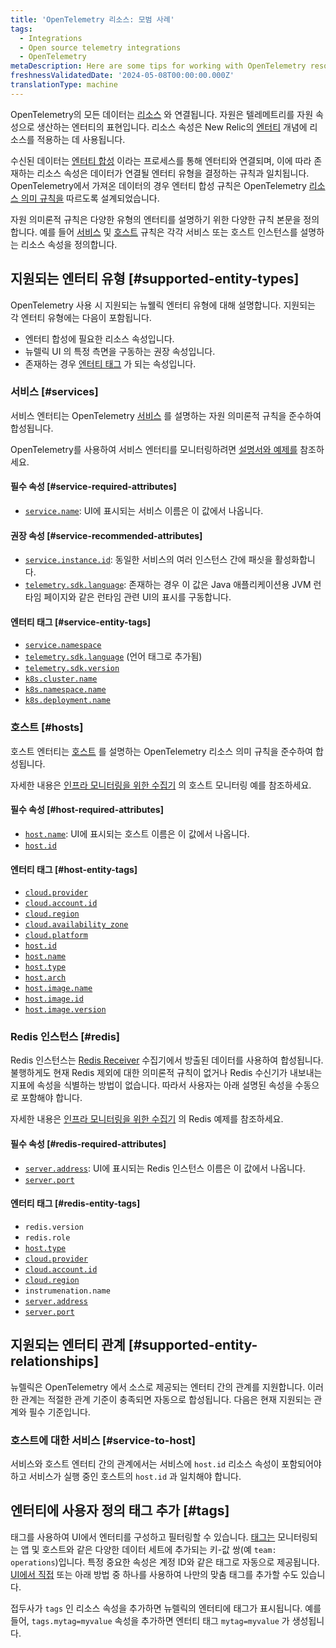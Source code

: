 ```yaml
---
title: 'OpenTelemetry 리소스: 모범 사례'
tags:
  - Integrations
  - Open source telemetry integrations
  - OpenTelemetry
metaDescription: Here are some tips for working with OpenTelemetry resources and New Relic.
freshnessValidatedDate: '2024-05-08T00:00:00.000Z'
translationType: machine
---
```


OpenTelemetry의 모든 데이터는 [리소스](https://opentelemetry.io/docs/concepts/resources) 와 연결됩니다. 자원은 텔레메트리를 자원 속성으로 생산하는 엔터티의 표현입니다. 리소스 속성은 New Relic의 [엔터티](/docs/new-relic-solutions/new-relic-one/core-concepts/what-entity-new-relic) 개념에 리소스를 적용하는 데 사용됩니다.

수신된 데이터는 [엔터티 합성](/docs/entities/synthesis/) 이라는 프로세스를 통해 엔터티와 연결되며, 이에 따라 존재하는 리소스 속성은 데이터가 연결될 엔터티 유형을 결정하는 규칙과 일치됩니다. OpenTelemetry에서 가져온 데이터의 경우 엔터티 합성 규칙은 OpenTelemetry [리소스 의미 규칙을](https://opentelemetry.io/docs/specs/semconv/resource) 따르도록 설계되었습니다.

자원 의미론적 규칙은 다양한 유형의 엔터티를 설명하기 위한 다양한 규칙 본문을 정의합니다. 예를 들어 [서비스](https://opentelemetry.io/docs/specs/semconv/resource/#service) 및 [호스트](https://opentelemetry.io/docs/specs/semconv/resource/host/) 규칙은 각각 서비스 또는 호스트 인스턴스를 설명하는 리소스 속성을 정의합니다.

## 지원되는 엔터티 유형 [#supported-entity-types]

OpenTelemetry 사용 시 지원되는 뉴웰릭 엔터티 유형에 대해 설명합니다. 지원되는 각 엔터티 유형에는 다음이 포함됩니다.

* 엔터티 합성에 필요한 리소스 속성입니다.
* 뉴렐릭 UI 의 특정 측면을 구동하는 권장 속성입니다.
* 존재하는 경우 [엔터티 태그](/docs/new-relic-solutions/new-relic-one/core-concepts/use-tags-help-organize-find-your-data/) 가 되는 속성입니다.

### 서비스 [#services]

서비스 엔터티는 OpenTelemetry [서비스](https://opentelemetry.io/docs/specs/semconv/resource/#service) 를 설명하는 자원 의미론적 규칙을 준수하여 합성됩니다.

OpenTelemetry를 사용하여 서비스 엔터티를 모니터링하려면 [설명서와 예제를](/docs/more-integrations/open-source-telemetry-integrations/opentelemetry/get-started/opentelemetry-set-up-your-app) 참조하세요.

#### 필수 속성 [#service-required-attributes]

* [`service.name`](https://opentelemetry.io/docs/specs/semconv/attributes-registry/service): UI에 표시되는 서비스 이름은 이 값에서 나옵니다.

#### 권장 속성 [#service-recommended-attributes]

* [`service.instance.id`](https://opentelemetry.io/docs/specs/semconv/attributes-registry/service): 동일한 서비스의 여러 인스턴스 간에 패싯을 활성화합니다.
* [`telemetry.sdk.language`](https://opentelemetry.io/docs/specs/semconv/attributes-registry/telemetry): 존재하는 경우 이 값은 Java 애플리케이션용 JVM 런타임 페이지와 같은 런타임 관련 UI의 표시를 구동합니다.

#### 엔터티 태그 [#service-entity-tags]

* [`service.namespace`](https://opentelemetry.io/docs/specs/semconv/attributes-registry/service)
* [`telemetry.sdk.language`](https://opentelemetry.io/docs/specs/semconv/attributes-registry/telemetry) (언어 태그로 추가됨)
* [`telemetry.sdk.version`](https://opentelemetry.io/docs/specs/semconv/attributes-registry/telemetry)
* [`k8s.cluster.name`](https://opentelemetry.io/docs/specs/semconv/attributes-registry/k8s)
* [`k8s.namespace.name`](https://opentelemetry.io/docs/specs/semconv/attributes-registry/k8s)
* [`k8s.deployment.name`](https://opentelemetry.io/docs/specs/semconv/attributes-registry/k8s)

### 호스트 [#hosts]

호스트 엔터티는 [호스트](https://opentelemetry.io/docs/specs/semconv/resource/host) 를 설명하는 OpenTelemetry 리소스 의미 규칙을 준수하여 합성됩니다.

자세한 내용은 [인프라 모니터링을 위한 수집기](/docs/more-integrations/open-source-telemetry-integrations/opentelemetry/get-started/collector-infra-monitoring/opentelemetry-collector-infra-intro/) 의 호스트 모니터링 예를 참조하세요.

#### 필수 속성 [#host-required-attributes]

* [`host.name`](https://opentelemetry.io/docs/specs/semconv/attributes-registry/host): UI에 표시되는 호스트 이름은 이 값에서 나옵니다.
* [`host.id`](https://opentelemetry.io/docs/specs/semconv/attributes-registry/host)

#### 엔터티 태그 [#host-entity-tags]

* [`cloud.provider`](https://opentelemetry.io/docs/specs/semconv/attributes-registry/cloud)
* [`cloud.account.id`](https://opentelemetry.io/docs/specs/semconv/attributes-registry/cloud)
* [`cloud.region`](https://opentelemetry.io/docs/specs/semconv/attributes-registry/cloud)
* [`cloud.availability_zone`](https://opentelemetry.io/docs/specs/semconv/attributes-registry/cloud)
* [`cloud.platform`](https://opentelemetry.io/docs/specs/semconv/attributes-registry/cloud)
* [`host.id`](https://opentelemetry.io/docs/specs/semconv/attributes-registry/host)
* [`host.name`](https://opentelemetry.io/docs/specs/semconv/attributes-registry/host)
* [`host.type`](https://opentelemetry.io/docs/specs/semconv/attributes-registry/host)
* [`host.arch`](https://opentelemetry.io/docs/specs/semconv/attributes-registry/host)
* [`host.image.name`](https://opentelemetry.io/docs/specs/semconv/attributes-registry/host)
* [`host.image.id`](https://opentelemetry.io/docs/specs/semconv/attributes-registry/host)
* [`host.image.version`](https://opentelemetry.io/docs/specs/semconv/attributes-registry/host)

### Redis 인스턴스 [#redis]

Redis 인스턴스는 [Redis Receiver](https://github.com/open-telemetry/opentelemetry-collector-contrib/tree/main/receiver/redisreceiver) 수집기에서 방출된 데이터를 사용하여 합성됩니다. 불행하게도 현재 Redis 제외에 대한 의미론적 규칙이 없거나 Redis 수신기가 내보내는 지표에 속성을 식별하는 방법이 없습니다. 따라서 사용자는 아래 설명된 속성을 수동으로 포함해야 합니다.

자세한 내용은 [인프라 모니터링을 위한 수집기](/docs/more-integrations/open-source-telemetry-integrations/opentelemetry/get-started/collector-infra-monitoring/opentelemetry-collector-infra-intro/) 의 Redis 예제를 참조하세요.

#### 필수 속성 [#redis-required-attributes]

* [`server.address`](https://opentelemetry.io/docs/specs/semconv/attributes-registry/server/): UI에 표시되는 Redis 인스턴스 이름은 이 값에서 나옵니다.
* [`server.port`](https://opentelemetry.io/docs/specs/semconv/attributes-registry/server/)

#### 엔터티 태그 [#redis-entity-tags]

* `redis.version`
* `redis.role`
* [`host.type`](https://opentelemetry.io/docs/specs/semconv/attributes-registry/host)
* [`cloud.provider`](https://opentelemetry.io/docs/specs/semconv/attributes-registry/cloud)
* [`cloud.account.id`](https://opentelemetry.io/docs/specs/semconv/attributes-registry/cloud)
* [`cloud.region`](https://opentelemetry.io/docs/specs/semconv/attributes-registry/cloud)
* `instrumenation.name`
* [`server.address`](https://opentelemetry.io/docs/specs/semconv/attributes-registry/server/)
* [`server.port`](https://opentelemetry.io/docs/specs/semconv/attributes-registry/server/)

## 지원되는 엔터티 관계 [#supported-entity-relationships]

뉴렐릭은 OpenTelemetry 에서 소스로 제공되는 엔터티 간의 관계를 지원합니다. 이러한 관계는 적절한 관계 기준이 충족되면 자동으로 합성됩니다. 다음은 현재 지원되는 관계와 필수 기준입니다.

### 호스트에 대한 서비스 [#service-to-host]

서비스와 호스트 엔터티 간의 관계에서는 서비스에 `host.id` 리소스 속성이 포함되어야 하고 서비스가 실행 중인 호스트의 `host.id` 과 일치해야 합니다.

## 엔터티에 사용자 정의 태그 추가 [#tags]

태그를 사용하여 UI에서 엔터티를 구성하고 필터링할 수 있습니다. [태그는](/docs/new-relic-solutions/new-relic-one/core-concepts/use-tags-help-organize-find-your-data/) 모니터링되는 앱 및 호스트와 같은 다양한 데이터 세트에 추가되는 키-값 쌍(예 `team: operations`)입니다. 특정 중요한 속성은 계정 ID와 같은 태그로 자동으로 제공됩니다. [UI에서 직접](/docs/new-relic-solutions/new-relic-one/core-concepts/use-tags-help-organize-find-your-data/#add-tags) 또는 아래 방법 중 하나를 사용하여 나만의 맞춤 태그를 추가할 수도 있습니다.

접두사가 `tags` 인 리소스 속성을 추가하면 뉴렐릭의 엔터티에 태그가 표시됩니다. 예를 들어, `tags.mytag=myvalue` 속성을 추가하면 엔터티 태그 `mytag=myvalue` 가 생성됩니다.